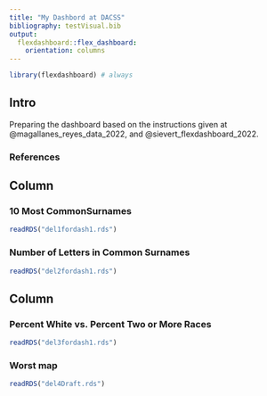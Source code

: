 ```yaml
---
title: "My Dashbord at DACSS"
bibliography: testVisual.bib
output: 
  flexdashboard::flex_dashboard:
    orientation: columns
---
```


```r
library(flexdashboard) # always
```

## Intro {.sidebar}

Preparing the dashboard based on the instructions given at @magallanes_reyes_data_2022, and @sievert_flexdashboard_2022.

### References
<div id="refs"></div>

## Column {data-width="450"}

### 10 Most CommonSurnames <!-- a title for plot -->

```r
readRDS("del1fordash1.rds")
```

### Number of Letters in Common Surnames 

```r
readRDS("del2fordash1.rds")
```

## Column {data-width="550"}

### Percent White vs. Percent Two or More Races

```r
readRDS("del3fordash1.rds")
```

### Worst map
```r
readRDS("del4Draft.rds")
```
